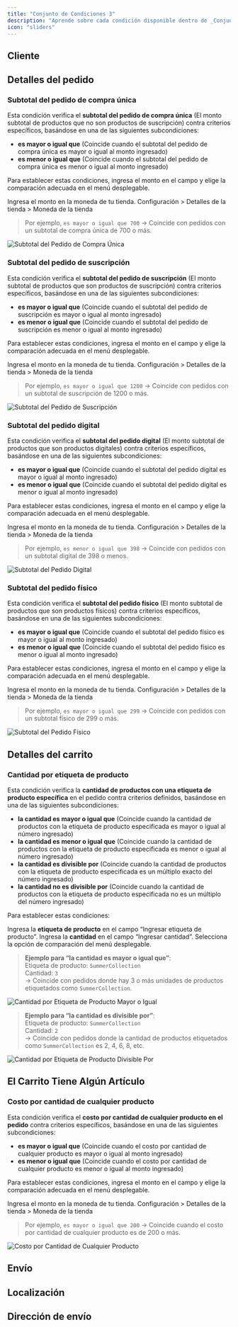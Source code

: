 ```yaml
---
title: "Conjunto de Condiciones 3"
description: "Aprende sobre cada condición disponible dentro de _Conjunto de <br />Condiciones 3_."
icon: "sliders"
---
```



<Always />

<PreviousAllConditionsInvalid />

## Cliente

<EmailAddress />
<CustomerTag />

## Detalles del pedido

<OrderTotalAmount />
<OrderSubtotalAmount />

### Subtotal del pedido de compra única

Esta condición verifica el **subtotal del pedido de compra única** (El monto subtotal de productos que no son productos de suscripción) contra criterios específicos, basándose en una de las siguientes subcondiciones:

- **es mayor o igual que** (Coincide cuando el subtotal del pedido de compra única es mayor o igual al monto ingresado)
- **es menor o igual que** (Coincide cuando el subtotal del pedido de compra única es menor o igual al monto ingresado)

Para establecer estas condiciones, ingresa el monto en el campo y elige la comparación adecuada en el menú desplegable.

<Note>
  Ingresa el monto en la moneda de tu tienda. Configuración > Detalles de la
  tienda > Moneda de la tienda
</Note>

> Por ejemplo, `es mayor o igual que 700` → Coincide con pedidos con un subtotal de compra única de 700 o más.

<img
  src="/images/essentials/condition-sets/order-subtotal-one-time-purchase-amount.webp"
  alt="Subtotal del Pedido de Compra Única"
/>

### Subtotal del pedido de suscripción

Esta condición verifica el **subtotal del pedido de suscripción** (El monto subtotal de productos que son productos de suscripción) contra criterios específicos, basándose en una de las siguientes subcondiciones:

- **es mayor o igual que** (Coincide cuando el subtotal del pedido de suscripción es mayor o igual al monto ingresado)
- **es menor o igual que** (Coincide cuando el subtotal del pedido de suscripción es menor o igual al monto ingresado)

Para establecer estas condiciones, ingresa el monto en el campo y elige la comparación adecuada en el menú desplegable.

<Note>
  Ingresa el monto en la moneda de tu tienda. Configuración > Detalles de la
  tienda > Moneda de la tienda
</Note>

> Por ejemplo, `es mayor o igual que 1200` → Coincide con pedidos con un subtotal de suscripción de 1200 o más.

<img
  src="/images/essentials/condition-sets/order-subtotal-subscription-amount.webp"
  alt="Subtotal del Pedido de Suscripción"
/>

### Subtotal del pedido digital

Esta condición verifica el **subtotal del pedido digital** (El monto subtotal de productos que son productos digitales) contra criterios específicos, basándose en una de las siguientes subcondiciones:

- **es mayor o igual que** (Coincide cuando el subtotal del pedido digital es mayor o igual al monto ingresado)
- **es menor o igual que** (Coincide cuando el subtotal del pedido digital es menor o igual al monto ingresado)

Para establecer estas condiciones, ingresa el monto en el campo y elige la comparación adecuada en el menú desplegable.

<Note>
  Ingresa el monto en la moneda de tu tienda. Configuración > Detalles de la
  tienda > Moneda de la tienda
</Note>

> Por ejemplo, `es menor o igual que 398` → Coincide con pedidos con un subtotal digital de 398 o menos.

<img
  src="/images/essentials/condition-sets/order-subtotal-digital-amount.webp"
  alt="Subtotal del Pedido Digital"
/>

### Subtotal del pedido físico

Esta condición verifica el **subtotal del pedido físico** (El monto subtotal de productos que son productos físicos) contra criterios específicos, basándose en una de las siguientes subcondiciones:

- **es mayor o igual que** (Coincide cuando el subtotal del pedido físico es mayor o igual al monto ingresado)
- **es menor o igual que** (Coincide cuando el subtotal del pedido físico es menor o igual al monto ingresado)

Para establecer estas condiciones, ingresa el monto en el campo y elige la comparación adecuada en el menú desplegable.

<Note>
  Ingresa el monto en la moneda de tu tienda. Configuración > Detalles de la
  tienda > Moneda de la tienda
</Note>

> Por ejemplo, `es mayor o igual que 299` → Coincide con pedidos con un subtotal físico de 299 o más.

<img
  src="/images/essentials/condition-sets/order-subtotal-physical-amount.webp"
  alt="Subtotal del Pedido Físico"
/>

<OrderTotalQuantity />

## Detalles del carrito

<OrderSubtotalAmountPerProductTag />
<OrderSubtotalAmountMinusOrderSubtotalAmountPerProductTag />

### Cantidad por etiqueta de producto

Esta condición verifica la **cantidad de productos con una etiqueta de producto específica** en el pedido contra criterios definidos, basándose en una de las siguientes subcondiciones:

- **la cantidad es mayor o igual que** (Coincide cuando la cantidad de productos con la etiqueta de producto especificada es mayor o igual al número ingresado)
- **la cantidad es menor o igual que** (Coincide cuando la cantidad de productos con la etiqueta de producto especificada es menor o igual al número ingresado)
- **la cantidad es divisible por** (Coincide cuando la cantidad de productos con la etiqueta de producto especificada es un múltiplo exacto del número ingresado)
- **la cantidad no es divisible por** (Coincide cuando la cantidad de productos con la etiqueta de producto especificada no es un múltiplo del número ingresado)

Para establecer estas condiciones:

<Steps>
  <Step title="Ingresar etiqueta de producto">
    Ingresa la <strong>etiqueta de producto</strong> en el campo “Ingresar etiqueta de producto”.
  </Step>

  <Step title="Ingresar cantidad">
    Ingresa la <strong>cantidad</strong> en el campo “Ingresar cantidad”.
  </Step>

  <Step title="Seleccionar opción de comparación">
    Selecciona la opción de comparación del menú desplegable.
  </Step>
</Steps>

> **Ejemplo para “la cantidad es mayor o igual que”**:  
> Etiqueta de producto: `SummerCollection`  
> Cantidad: `3`  
> → Coincide con pedidos donde hay 3 o más unidades de productos etiquetados como `SummerCollection`.

<img
  src="/images/essentials/condition-sets/quantity-per-product-tag-has-greater-value.webp"
  alt="Cantidad por Etiqueta de Producto Mayor o Igual"
/>

> **Ejemplo para “la cantidad es divisible por”**:  
> Etiqueta de producto: `SummerCollection`  
> Cantidad: `2`  
> → Coincide con pedidos donde la cantidad de productos etiquetados como `SummerCollection` es 2, 4, 6, 8, etc.

<img
  src="/images/essentials/condition-sets/quantity-per-product-tag-divisible-by.webp"
  alt="Cantidad por Etiqueta de Producto Divisible Por"
/>

## El Carrito Tiene Algún Artículo

<ProductTag />
<ProductTags />
<Collection />
<Collections />
<CartHasShippingProduct />
<cartHasNoShippingProduct />
<CartHasDigitalProduct />
<CartHasNoDigitalProduct />
<CartHasOneTimePurchaseProduct />
<CartHasNoOneTimePurchaseProduct />
<CartHasSubscriptionProduct />
<CartHasNoSubscriptionProduct />

### Costo por cantidad de cualquier producto

Esta condición verifica el **costo por cantidad de cualquier producto en el pedido** contra criterios específicos, basándose en una de las siguientes subcondiciones:

- **es mayor o igual que** (Coincide cuando el costo por cantidad de cualquier producto es mayor o igual al monto ingresado)
- **es menor o igual que** (Coincide cuando el costo por cantidad de cualquier producto es menor o igual al monto ingresado)

Para establecer estas condiciones, ingresa el monto en el campo y elige la comparación adecuada en el menú desplegable.

<Note>
  Ingresa el monto en la moneda de tu tienda. Configuración > Detalles de la
  tienda > Moneda de la tienda
</Note>

> Por ejemplo, `es mayor o igual que 200` → Coincide cuando el costo por cantidad de cualquier producto es de 200 o más.

<img
  src="/images/essentials/condition-sets/any-product-cost-per-quantity.webp"
  alt="Costo por Cantidad de Cualquier Producto"
/>

## Envío

<ShippingMethodPrice />
<SelectedShippingTypeShipPickup />
<ShippingMethodsAvailable />

## Localización
<UserLanguage />
<Market />

## Dirección de envío

<ShippingAddressIsEmpty />
<ShippingAddressIsNotEmpty />
<FullNameFirstNameLastName />
<FirstName />
<LastName />
<POBoxAddress />
<NotPOBoxAddress />
<AddressLine1Line2 />
<AddressLine1 />
<AddressLine2 />
<Company />
<PhoneNumber />
<CityArea />
<ProvinceCodeStateCode />
<Country />
<ZipCodePostalCode />
